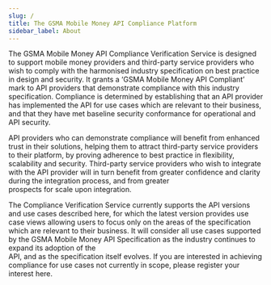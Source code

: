```yaml
---
slug: /
title: The GSMA Mobile Money API Compliance Platform
sidebar_label: About
---
```


The GSMA Mobile Money API Compliance Verification Service is designed to support mobile money providers and third-party service providers who wish to comply with the harmonised industry specification on best practice 
in design and security. It grants a ‘GSMA Mobile Money API Compliant’ mark to API providers that demonstrate compliance with this industry specification. Compliance is determined by establishing that an API
provider has implemented the API for use cases which are relevant to their business, and that they have met baseline security conformance for operational and API security.

API providers who can demonstrate compliance will benefit from enhanced trust in
their solutions, helping them to attract third-party service providers to their platform, by proving adherence to best practice in flexibility, scalability and security. Third-party service providers who wish to integrate with the API provider will in turn
benefit from greater confidence and clarity during the integration process, and from greater  
prospects for scale upon integration.

The Compliance Verification Service currently supports the API versions and use cases described here, for which the latest version
provides use case views allowing users to focus only on the areas of the
specification which are relevant to their business. It will consider all use
cases supported by the GSMA Mobile Money API Specification as the industry continues to expand its adoption of the  
API, and as the specification itself evolves. If you are interested in achieving compliance for use cases not currently in 
scope, please register your interest here.
